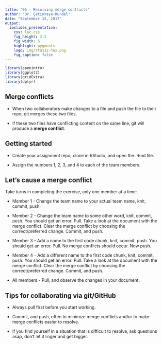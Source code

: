 ```yaml
---
title: "05 - Resolving merge conflicts"
author: "Dr. Çetinkaya-Rundel"
date: "September 14, 2017"
output:
  ioslides_presentation:
    css: lec.css
    fig_height: 3.5
    fig_width: 6
    highlight: pygments
    logo: img/sta112-hex.png
    fig_caption: false
---
```


```r
library(openintro)
library(ggplot2)
library(gridExtra)
library(dplyr)
```


## Merge conflicts

- When two collaborators make changes to a file and push the file to their repo, git merges these two files.

- If these two files have conflicting content on the same line, git will produce a **merge conflict**.

## Getting started

- Create your assignment repo, clone in RStudio, and open the .Rmd file.

- Assign the numbers 1, 2, 3, and 4 to each of the team members.

## Let's cause a merge conflict {.smaller}

Take turns in completing the exercise, only one member at a time:

- Member 1 - Change the team name to your actual team name, knit, commit, push.

- Member 2 - Change the team name to some other word, knit, commit, push. You should get an error. Pull. Take a look at the document with the merge conflict. Clear the merge conflict by choosing the correct/preferred change. Commit, and push.

- Member 3 - Add a name to the first code chunk, knit, commit, push. You should get an error. Pull. No merge conflicts should occur. Now push.

- Member 4 - Add a different name to the first code chunk, knit, commit, push. You should get an error. Pull. Take a look at the document with the merge conflict. Clear the merge conflict by choosing the correct/preferred change. Commit, and push.

- All members - Pull, and observe the changes in your document.

## Tips for collaborating via git/GitHub

- Always pull first before you start working.

- Commit, and push, often to minimize merge conflicts and/or to make merge conflicts easier to resolve.

- If you find yourself in a situation that is difficult to resolve, ask questions asap, don't let it linger and get bigger.
